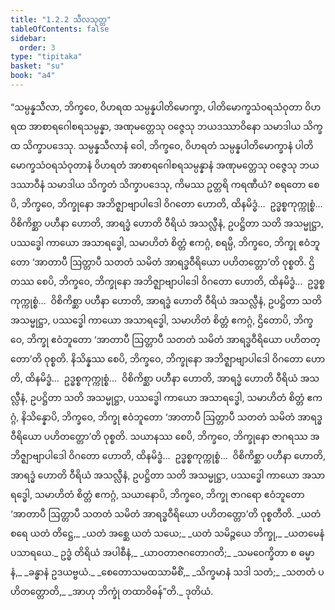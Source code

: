 ```yaml
---
title: "1.2.2 သီလသုတ္တ"
tableOfContents: false
sidebar:
  order: 3
type: "tipitaka"
basket: "su"
book: "a4"
---
```



<DynamicBreadcrumb />

<Division number="12" book="a4">

<Paragraph number="86" book="a4">
“သမ္ပန္နသီလာ, ဘိက္ခဝေ, ဝိဟရထ သမ္ပန္နပါတိမောက္ခာ, ပါတိမောက္ခသံဝရသံဝုတာ ဝိဟရထ အာစာရဂေါစရသမ္ပန္နာ, အဏုမတ္တေသု ဝဇ္ဇေသု ဘယဒဿာဝိနော သမာဒါယ သိက္ခထ သိက္ခာပဒေသု. သမ္ပန္နသီလာနံ ဝေါ, ဘိက္ခဝေ, ဝိဟရတံ သမ္ပန္နပါတိမောက္ခာနံ ပါတိမောက္ခသံဝရသံဝုတာနံ ဝိဟရတံ အာစာရဂေါစရသမ္ပန္နာနံ အဏုမတ္တေသု ဝဇ္ဇေသု ဘယဒဿာဝီနံ သမာဒါယ သိက္ခတံ သိက္ခာပဒေသု, ကိမဿ ဥတ္တရိ ကရဏီယံ?
</Paragraph>

<Paragraph number="87" book="a4">
စရတော စေပိ, ဘိက္ခဝေ, ဘိက္ခုနော အဘိဇ္ဈာဗျာပါဒေါ ဝိဂတော ဟောတိ, ထိနမိဒ္ဓံ…  ဥဒ္ဓစ္စကုက္ကုစ္စံ…  ဝိစိကိစ္ဆာ ပဟီနာ ဟောတိ, အာရဒ္ဓံ ဟောတိ ဝီရိယံ အသလ္လီနံ, ဥပဋ္ဌိတာ သတိ အသမ္မုဋ္ဌာ, ပဿဒ္ဓေါ ကာယော အသာရဒ္ဓေါ, သမာဟိတံ စိတ္တံ ဧကဂ္ဂံ, စရမ္ပိ, ဘိက္ခဝေ, ဘိက္ခု ဧဝံဘူတော ‘အာတာပီ ဩတ္တာပီ သတတံ သမိတံ အာရဒ္ဓဝီရိယော ပဟိတတ္တော’တိ ဝုစ္စတိ.
</Paragraph>

<Paragraph number="88" book="a4">
ဌိတဿ စေပိ, ဘိက္ခဝေ, ဘိက္ခုနော အဘိဇ္ဈာဗျာပါဒေါ ဝိဂတော ဟောတိ, ထိနမိဒ္ဓံ…  ဥဒ္ဓစ္စကုက္ကုစ္စံ…  ဝိစိကိစ္ဆာ ပဟီနာ ဟောတိ, အာရဒ္ဓံ ဟောတိ ဝီရိယံ အသလ္လီနံ, ဥပဋ္ဌိတာ သတိ အသမ္မုဋ္ဌာ, ပဿဒ္ဓေါ ကာယော အသာရဒ္ဓေါ, သမာဟိတံ စိတ္တံ ဧကဂ္ဂံ, ဌိတောပိ, ဘိက္ခဝေ, ဘိက္ခု ဧဝံဘူတော ‘အာတာပီ ဩတ္တာပီ သတတံ သမိတံ အာရဒ္ဓဝီရိယော ပဟိတတ္တော’တိ ဝုစ္စတိ.
</Paragraph>

<Paragraph number="89" book="a4">
နိသိန္နဿ စေပိ, ဘိက္ခဝေ, ဘိက္ခုနော အဘိဇ္ဈာဗျာပါဒေါ ဝိဂတော ဟောတိ, ထိနမိဒ္ဓံ…  ဥဒ္ဓစ္စကုက္ကုစ္စံ…  ဝိစိကိစ္ဆာ ပဟီနာ ဟောတိ, အာရဒ္ဓံ ဟောတိ ဝီရိယံ အသလ္လီနံ, ဥပဋ္ဌိတာ သတိ အသမ္မုဋ္ဌာ, ပဿဒ္ဓေါ ကာယော အသာရဒ္ဓေါ, သမာဟိတံ စိတ္တံ ဧကဂ္ဂံ, နိသိန္နောပိ, ဘိက္ခဝေ, ဘိက္ခု ဧဝံဘူတော ‘အာတာပီ ဩတ္တာပီ သတတံ သမိတံ အာရဒ္ဓဝီရိယော ပဟိတတ္တော’တိ ဝုစ္စတိ.
</Paragraph>

<Paragraph number="90" book="a4">
သယာနဿ စေပိ, ဘိက္ခဝေ, ဘိက္ခုနော ဇာဂရဿ အဘိဇ္ဈာဗျာပါဒေါ ဝိဂတော ဟောတိ, ထိနမိဒ္ဓံ…  ဥဒ္ဓစ္စကုက္ကုစ္စံ…  ဝိစိကိစ္ဆာ ပဟီနာ ဟောတိ, အာရဒ္ဓံ ဟောတိ ဝီရိယံ အသလ္လီနံ, ဥပဋ္ဌိတာ သတိ အသမ္မုဋ္ဌာ, ပဿဒ္ဓေါ ကာယော အသာရဒ္ဓေါ, သမာဟိတံ စိတ္တံ ဧကဂ္ဂံ, သယာနောပိ, ဘိက္ခဝေ, ဘိက္ခု ဇာဂရော ဧဝံဘူတော ‘အာတာပီ ဩတ္တာပီ သတတံ သမိတံ အာရဒ္ဓဝီရိယော ပဟိတတ္တော’တိ ဝုစ္စတီတိ.
</Paragraph>

<Paragraph number="91" type="verses" book="a4">
_ယတံ စရေ ယတံ တိဋ္ဌေ,_  
_ယတံ အစ္ဆေ ယတံ သယေ;_  
_ယတံ သမိဉ္ဇယေ ဘိက္ခု,_  
_ယတမေနံ ပသာရယေ._  

</Paragraph>

<Paragraph number="92" type="verses" book="a4">
ဥဒ္ဓံ တိရိယံ အပါစီနံ,_  
_ယာဝတာဇဂတောဂတိ;_  
_သမဝေက္ခိတာ စ ဓမ္မာနံ,_  
_ခန္ဓာနံ ဥဒယဗ္ဗယံ._  

</Paragraph>

<Paragraph number="93" type="verses" book="a4">
_စေတောသမထသာမီစိံ,_  
_သိက္ခမာနံ သဒါ သတံ;_  
_သတတံ ပဟိတတ္တောတိ,_  
_အာဟု ဘိက္ခုံ တထာဝိဓန်”တိ._  


</Paragraph>
</Division>

<Paragraph number="94" type="center" book="a4">
ဒုတိယံ.
</Paragraph>